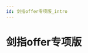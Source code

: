 ```yaml
---
id: 剑指offer专项版_intro
---
```

# 剑指offer专项版

<!-- ## 题目列表


### 剑指 Offer II 001. 整数除法

 #位运算  #数学

[题库第001题](leetcode_OfferII001.mdx)



### 剑指 Offer II 002. 二进制加法

 #位运算  #数学  #字符串  #模拟

[题库第002题](leetcode_OfferII002.mdx)



### 剑指 Offer II 003. 前 n 个数字二进制中 1 的个数

 #位运算  #动态规划

[题库第003题](leetcode_OfferII003.mdx)



### 剑指 Offer II 005. 单词长度的最大乘积

 #位运算  #数组  #字符串

[题库第005题](leetcode_OfferII005.mdx)



### 剑指 Offer II 008. 和大于等于 target 的最短子数组

 #数组  #二分查找  #前缀和  #滑动窗口

[题库第008题](leetcode_OfferII008.mdx)



### 剑指 Offer II 034. 外星语言是否排序

 #数组  #哈希表  #字符串

[题库第034题](leetcode_OfferII034.mdx)



### 剑指 Offer II 043. 往完全二叉树添加节点

 #树  #广度优先搜索  #设计  #二叉树

[题库第043题](leetcode_OfferII043.mdx)



### 剑指 Offer II 069. 山峰数组的顶部

 #数组  #二分查找

[题库第069题](leetcode_OfferII069.mdx)



### 剑指 Offer II 091. 粉刷房子

 #数组  #动态规划

[题库第091题](leetcode_OfferII091.mdx)



### 剑指 Offer II 103. 最少的硬币数目

 #广度优先搜索  #数组  #动态规划

[题库第103题](leetcode_OfferII103.mdx)



### 剑指 Offer II 110. 所有路径

 #深度优先搜索  #广度优先搜索  #图  #回溯

[题库第110题](leetcode_OfferII110.mdx)
 -->
